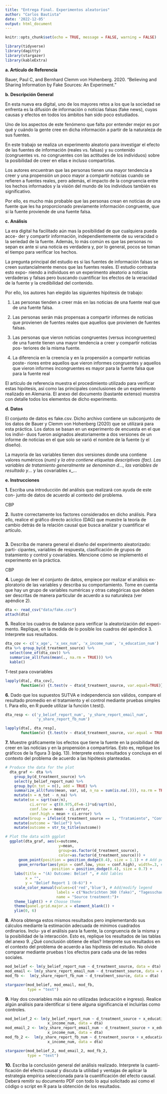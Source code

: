 ```yaml
---
title: "Entrega Final. Experimentos aleatorios"
author: "Carlos Bautista"
date: '2022-12-05'
output: html_document
---
```


```r
knitr::opts_chunk$set(echo = TRUE, message = FALSE, warning = FALSE)
```

```r
library(tidyverse)
library(dagitty)
library(stargazer)
library(kableExtra)
```

**a. Artículo de Referencia**

Bauer, Paul C, and Bernhard Clemm von Hohenberg. 2020. “Believing and
Sharing Information by Fake Sources: An Experiment.”

**b. Descripción General**

En esta nueva era digital, uno de los mayores retos a los que la sociedad se
enfrenta es la difusión de información o noticias falsas (fake news), cuyas causas
y efectos en todos los ámbitos han sido poco estudiados.

Uno de los aspectos de este fenómeno que falta por entender mejor es por qué
y cuándo la gente cree en dicha información a partir de la naturaleza de sus
fuentes.

En este trabajo se realiza un experimento aleatorio para investigar el efecto de
las fuentes de información (reales vs. falsas) y su contenido (congruentes vs. no
congruentes con las actitudes de los individuos) sobre la posibilidad de creer en
ellas e incluso compartirlas.

Los autores encuentran que las personas tienen una mayor tendencia a creer y
una propensión un poco mayor a compartir noticias cuando se refieren a fuentes
reales, pero además, el impacto de la congruencia entre los hechos informados
y la visión del mundo de los individuos también es significativo.

Por ello, es mucho más probable que las personas crean en noticias de una fuente
que les ha proporcionado previamente información congruente, que si la fuente
proviende de una fuente falsa.

**c. Análisis**

La era digital ha facilitado aún mas la posibilidad de que cualquiera pueda acce-
der y compartir información, independientemente de su veracidad o la seriedad
de la fuente. Además, lo más común es que las personas no sepan ex ante si una
noticia es verdadera y, por lo general, pocos se toman el tiempo para verificar
los hechos.

La pregunta principal del estudio es si las fuentes de información falsas se creen
sustancialmente menos que las fuentes reales. El estudio contrasta esto expo-
niendo a individuos en un experimento aleatorio a noticias verdaderas y falsas
pero buscando cuantificar los efectos de la veracidad de la fuente y la credibilidad
del contenido.

Por ello, los autores han elegido las siguientes hipótesis de trabajo:

1. Las personas tienden a creer más en las noticias de una fuente real que de
una fuente falsa.


2. Las personas serán más propensas a compartir informes de noticias que
provienen de fuentes reales que aquellos que provienen de fuentes falsas.


3. Las personas que vieron noticias congruentes (versus incongruentes) de
una fuente tienen una mayor tendencia a creer y compartir noticias pos-
teriores de la misma fuente.


4. La diferencia en la creencia y en la propensión a compartir noticias poste-
riores entre aquellos que vieron informes congruentes y aquellos que vieron
informes incongruentes es mayor para la fuente falsa que para la fuente
real

El artículo de referencia muestra el procedimiento utilizado para verificar estas
hipótesis, así como las principales conclusiones de un experimento realizado en
Alemania. El anexo del documento (bastante extenso) muestra con detalle todos
los elementos de dicho experimento.

**d. Datos**

El conjunto de datos es fake.csv. Dicho archivo contiene un subconjunto de
los datos de Bauer y Clemm von Hohenberg (2020) que se utilizará para esta
práctica. Los datos se basan en un experimento de encuesta en el que los indivi-
duos fueron asignados aleatoriamente a dos versiones de un informe de noticias
en el que solo se varió el nombre de la fuente (y el diseño).

La mayoría de las variables tienen dos versiones donde una contiene valores
numéricos (_num) y la otra contiene etiquetas descriptivas (_fac). Las variables
de tratamiento generalmente se denominan d_..., las variables de resultado
y_... y las covariables x_...

**e. Instrucciones**

**1.** Escriba una introducción del análisis que realizará con ayuda de este con-
junto de datos de acuerdo al contexto del problema.

CBP

**2.** Ilustre correctamente los factores considerados en dicho análisis. Para ello,
realice el gráfico directo acíclico (DAG) que muestre la teoría de cambio
detrás de la relación causal que busca analizar y cuantificar el artículo.

```r

```


**3.** Describa de manera general el diseño del experimento aleatorizado: parti-
cipantes, variables de respuesta, clasificación de grupos de tratamiento y
control y covariables. Mencione cómo se implementó el experimento en la
práctica.

CBP

**4.** Luego de leer el conjunto de datos, empiece por realizar el análisis ex-
ploratorio de las variables y describa su comportamiento. Tome en cuenta
que hay un grupo de variables numéricas y otras categóricas que deben ser
descritas de manera particular de acuerdo a su naturaleza (ver apéndice
2).

```r
dta <- read_csv("data/fake.csv")
attach(dta)
```


**5.** Realice los cuadros de balance para verificar la aleatorización del experi-
mento. Replique, en la medida de lo posible los cuadros del apéndice 3.
Interprete sus resultados.

```r
dta_cov <- c('x_age', 'x_sex_num', 'x_income_num', 'x_education_num')
dta %>% group_by(d_treatment_source) %>% 
  select(one_of(dta_cov)) %>% 
  summarise_all(funs(mean(., na.rm = TRUE))) %>% 
  kable()
```

T-test para covariables

```r
lapply(dta[, dta_cov],
       function(v) {t.test(v ~ dta$d_treatment_source, var.equal=TRUE)})
```

**6.** Dado que los supuestos SUTVA e independencia son válidos, compare el
resultado promedio en el tratamiento y el control mediante pruebas simples
t. Para ello, en R puede utilizar la función t.test().

```r
dta_resp <- c('y_belief_report_num', 'y_share_report_email_num', 
              'y_share_report_fb_num')

lapply(dta[, dta_resp],
       function(v) {t.test(v ~ dta$d_treatment_source, var.equal = TRUE)})
```


**7.** Muestre gráficamente los efectos que tiene la fuente en la posibilidad de
creer en las noticias y en la propensión a compartirlas. Esto es, replique
los gráficos de la figura 3 (pág. 13). Interprete estos resultados y concluya
en el contexto del problema de acuerdo a las hipótesis planteadas.

```r
# Produce the data for the plot
  dta_graf <- dta %>% 
    group_by(d_treatment_source) %>% 
    select(y_belief_report_num) %>% 
    group_by(n_tot = n(), add = TRUE) %>%
    summarize_all(funs(mean, var, sd, n_na = sum(is.na(.))), na.rm = TRUE) %>% 
    mutate(n = n_tot - n_na) %>% 
    mutate(se = sqrt(var/n),
           ci.error = qt(0.975,df=n-1)*sd/sqrt(n),
           conf.low = mean - ci.error,
           conf.high = mean + ci.error) %>%
    mutate(Group = ifelse(d_treatment_source == 1, "Tratamiento", "Control")) %>%
    mutate(outcome = "Belief") %>% 
    mutate(outcome = str_to_title(outcome))

# Plot the data with ggplot
  ggplot(dta_graf, aes(x=outcome,
                        y=mean, 
                        group=as.factor(d_treatment_source), 
                        color=as.factor(d_treatment_source))) + 
      geom_point(position = position_dodge(0.4), size = 1.1) + # Add points
      geom_errorbar(aes(ymin = conf.low, ymax = conf.high), width=.3, # Add errorbar
                     position = position_dodge(0.4), size = 0.7) +
    labs(title = "(A) Outcome: Belief ", # Add lables
         x = "", 
         y = "Belief Report 1 (0-6)") +
    scale_color_manual(values=c('red','blue'), # Add/modify legend
                       labels = c("Nachrichten 360 (fake)", "Tagesschau (real)"),
                       name = "Source treatment:")+
    theme_light() + # Choose theme
    theme(panel.grid.major.x = element_blank()) +
    ylim(0, 6)
```


**8.** Ahora obtenga estos mismos resultados pero implementando sus cálculos
mediante la estimación adecuada de mínimos cuadrados ordinarios. Inclu-
ya el análisis para la fuente, la congruencia de la misma y la posibilidad
de la interacción. Esto es, replique los resultados de las tablas del anexo 9.
¿Qué conclusión obtiene de ellas? Interprete sus resultados en el contexto
del problema de acuerdo a las hipótesis del estudio. No olvide comparar
mediante pruebas t los efectos para cada una de las redes sociales.

```r
mod_belief <- lm(y_belief_report_num ~ d_treatment_source, data = dta)
mod_email <- lm(y_share_report_email_num ~ d_treatment_source, data = dta)
mod_fb <-  lm(y_share_report_fb_num ~ d_treatment_source, data = dta)

stargazer(mod_belief, mod_email, mod_fb,
          type = "text")
```


**9.** Hay dos covariables más aún no utilizadas (educación e ingreso). Realice
algún análisis para identificar si tiene alguna significancia el incluirlas
como controles.

```r
mod_belief_2 <- lm(y_belief_report_num ~ d_treatment_source + x_education_num +
                   x_income_num, data = dta)
mod_email_2 <- lm(y_share_report_email_num ~ d_treatment_source + x_education_num +
                   x_income_num, data = dta)
mod_fb_2 <-  lm(y_share_report_fb_num ~ d_treatment_source + x_education_num +
                   x_income_num, data = dta)

stargazer(mod_belief_2, mod_email_2, mod_fb_2,
          type = "text")
```


**10.** Escriba la conclusión general del análisis realizado. Interprete la cuanti-
ficación del efecto causal y discuta la utilidad y ventajas de aplicar la
estrategia empírica seleccionada para la cuantificación del efecto causal.
Deberá remitir su documento PDF con todo lo aquí solicitado así como el código
o script en R para la obtención de los resultados.

